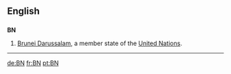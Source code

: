 ==English==
==={{abbreviation}}===
'''BN'''
# [[Brunei Darussalam]], a member state of the [[United Nations]].
----

[[de:BN]]
[[fr:BN]]
[[pt:BN]]